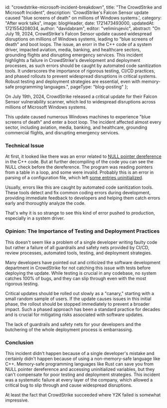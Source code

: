 
  id: "crowdstrike-microsoft-incident-breakdown",
  title:
    "The CrowdStrike and Microsoft Incident",
  description:
    'CrowdStrike\'s Falcon Sensor update caused "blue screens of death" on millions of Windows systems.',
  category: "After work talks",
  image: blogHeader,
  date: 1721473493000,
  updatedAt: 1721554208034,
  author: "davidabram",
  editor: "velimirujevic",
  abstract: "On July 19, 2024, CrowdStrike's Falcon Sensor update caused widespread disruptions on millions of Windows systems, leading to \"blue screens of death\" and boot loops. The issue, an erorr in the C++ code of a system driver, impacted aviation, media, banking, and healthcare sectors, grounding flights and disrupting emergency services. This incident highlights a failure in CrowdStrike's development and deployment processes, as such errors should be caught by automated code sanitization tools. It underscores the importance of rigorous testing, CI/CD practices, and phased rollouts to prevent widespread disruptions in critical systems. Robust testing and deployment strategies are essential, even with memory-safe programming languages.",
  pageType: "blog-posting"
};


On July 19th, 2024, CrowdStrike released a critical update for their Falcon Sensor vulnerability scanner, which led to widespread disruptions across millions of Microsoft Windows systems.

This update caused numerous Windows machines to experience "blue screens of death" and enter a boot loop. The incident affected almost every sector, including aviation, media, banking, and healthcare, grounding commercial flights, and disrupting emergency services.

### Technical Issue

At first, it looked like there was an error related to [NULL pointer dereference](https://cwe.mitre.org/data/definitions/476.html) in the C++ code. But at further decompiling of the code you can see the NULL check before the dereference. The program was reading pointers from a table in a loop, and some were invalid. Probably this is an error in parsing of a configuration file, which left [some entries uninitialized](https://cwe.mitre.org/data/definitions/824.html).

Usually, errors like this are caught by automated code sanitization tools. These tools detect and fix common coding errors during development, providing immediate feedback to developers and helping them catch errors early and thoroughly analyze the code.

That's why it is so strange to see this kind of error pushed to production, especially in a system driver.

### Opinion: The Importance of Testing and Deployment Practices

This doesn't seem like a problem of a single developer writing faulty code but rather a failure of all guardrails and safety nets provided by CI/CD, review processes, automated tools, testing, and deployment strategies.

Many developers have pointed out and criticized the software development department in CrowdStrike for not catching this issue with tests before deploying the update. While testing is crucial in any codebase, no system catches 100% of bugs, and they can slip through even with the most rigorous testing.

Critical updates should be rolled out slowly as a "canary," starting with a small random sample of users. If the update causes issues in this initial phase, the rollout should be stopped immediately to prevent a broader impact. Such a phased approach has been a standard practice for decades and is crucial for mitigating risks associated with software updates.

The lack of guardrails and safety nets for your developers and the butchering of the whole deployment process is embarrassing.

### Conclusion

This incident didn't happen because of a single developer's mistake and certainly didn't happen because of using a non-memory-safe language like C++. Memory-safe programming languages like Rust can save you from NULL pointer dereference and accessing uninitialized variables, but they can't compensate for poor testing and deployment strategies. This incident was a systematic failure at every layer of the company, which allowed a critical bug to slip through and cause widespread disruptions.

At least the fact that CrowdStrike succeeded where Y2K failed is somewhat impressive.



